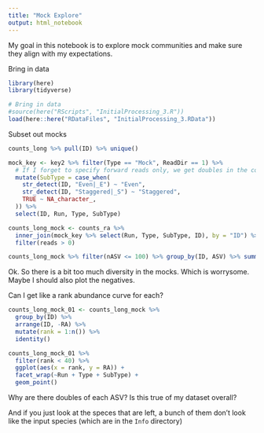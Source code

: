 ```yaml
---
title: "Mock Explore"
output: html_notebook
---
```


My goal in this notebook is to explore mock communities and make sure they align with my expectations.

Bring in data

```r
library(here)
library(tidyverse)

# Bring in data
#source(here("RScripts", "InitialProcessing_3.R"))
load(here::here("RDataFiles", "InitialProcessing_3.RData"))
```

Subset out mocks
```r
counts_long %>% pull(ID) %>% unique()
```

```r
mock_key <- key2 %>% filter(Type == "Mock", ReadDir == 1) %>%
  # If I forget to specify forward reads only, we get doubles in the counts_long_mock table
  mutate(SubType = case_when(
    str_detect(ID, "Even|_E") ~ "Even",
    str_detect(ID, "Staggered|_S") ~ "Staggered",
    TRUE ~ NA_character_,
  )) %>%
  select(ID, Run, Type, SubType)
```


```r
counts_long_mock <- counts_ra %>%
  inner_join(mock_key %>% select(Run, Type, SubType, ID), by = "ID") %>%
  filter(reads > 0)
```

```r
counts_long_mock %>% filter(nASV <= 100) %>% group_by(ID, ASV) %>% summarise(n = n()) %>% ungroup() %>% summarise(mn = max(n))
```


Ok. So there is a bit too much diversity in the mocks. Which is worrysome.
Maybe I should also plot the negatives.

Can I get like a rank abundance curve for each?


```r
counts_long_mock_01 <- counts_long_mock %>%
  group_by(ID) %>%
  arrange(ID, -RA) %>%
  mutate(rank = 1:n()) %>%
  identity()
```

```r
counts_long_mock_01 %>%
  filter(rank < 40) %>%
  ggplot(aes(x = rank, y = RA)) +
  facet_wrap(~Run + Type + SubType) +
  geom_point()
```

Why are there doubles of each ASV?
Is this true of my dataset overall?

And if you just look at the speces that are left, a bunch of them don't look like the input
species (which are in the `Info` directory)
